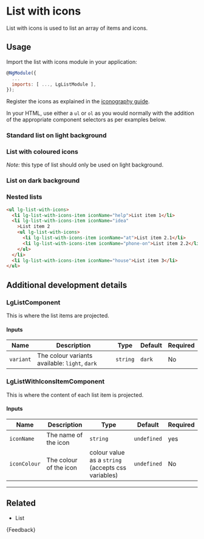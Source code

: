 
<Meta title="Components/List with icons/Guide" />

# List with icons

<p class="standfirst">List with icons is used to list an array of items and icons.</p>

<div class="lg-sb-preview">
  <Story id="components-list-with-icons-examples--light-coloured-list-with-icons"></Story>
</div>

## Usage

Import the list with icons module in your application:

```js
@NgModule({
  ...
  imports: [ ..., LgListModule ],
});
```

Register the icons as explained in the [iconography guide](./?path=/docs/foundations-ui-icon-guide--docs).

In your HTML, use either a `ul` or `ol` as you would normally with the addition of the appropriate component selectors as per examples below.

### Standard list on light background

<Source id="components-list-with-icons-examples--light-list-with-icons"></Source>

### List with coloured icons

_Note:_ this type of list should only be used on light background.

<Source id="components-list-with-icons-examples--light-coloured-list-with-icons"></Source>

### List on dark background

<Source id="components-list-with-icons-examples--dark-list-with-icons"></Source>

### Nested lists

```html
<ul lg-list-with-icons>
  <li lg-list-with-icons-item iconName="help">List item 1</li>
  <li lg-list-with-icons-item iconName="idea"
    >List item 2
    <ul lg-list-with-icons>
      <li lg-list-with-icons-item iconName="at">List item 2.1</li>
      <li lg-list-with-icons-item iconName="phone-on">List item 2.2</li>
    </ul>
  </li>
  <li lg-list-with-icons-item iconName="house">List item 3</li>
</ul>
```


## Additional development details

### LgListComponent
This is where the list items are projected.

#### Inputs

| Name      | Description                                    | Type     | Default | Required |
|-----------|------------------------------------------------|----------|---------|----------|
| `variant` | The colour variants available: `light`, `dark` | `string` | `dark`  | No       |

### LgListWithIconsItemComponent
This is where the content of each list item is projected.

#### Inputs

| Name         | Description            | Type                                               | Default     | Required |
|--------------|------------------------|----------------------------------------------------|-------------|----------|
| `iconName`   | The name of the icon   | `string`                                           | `undefined` | yes      |
| `iconColour` | The colour of the icon | colour value as a `string` (accepts css variables) | `undefined` | No       |

---

## Related

- List

<Markdown>{Feedback}</Markdown>
